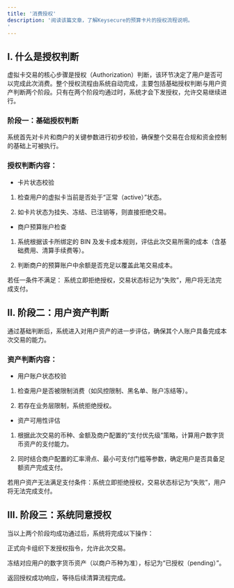 ```yaml
---
title: '消费授权'
description: '阅读该篇文章，了解Keysecure的预算卡片的授权流程说明。
'
---
```

## I. 什么是授权判断

虚拟卡交易的核心步骤是授权（Authorization）判断，该环节决定了用户是否可以完成此次消费。整个授权流程由系统自动完成，主要包括基础授权判断与用户资产判断两个阶段。只有在两个阶段均通过时，系统才会下发授权，允许交易继续进行。

### 阶段一：基础授权判断
系统首先对卡片和商户的关键参数进行初步校验，确保整个交易在合规和资金控制的基础上可被执行。

### 授权判断内容：
* 卡片状态校验

1. 检查用户的虚拟卡当前是否处于“正常（active）”状态。

2. 如卡片状态为挂失、冻结、已注销等，则直接拒绝交易。

* 商户预算账户检查

1. 系统根据该卡所绑定的 BIN 及发卡成本规则，评估此次交易所需的成本（含基础费用、清算手续费等）。

2. 判断商户的预算账户中余额是否充足以覆盖此笔交易成本。

若任一条件不满足：
系统立即拒绝授权，交易状态标记为“失败”，用户将无法完成支付。

## II. 阶段二：用户资产判断
通过基础判断后，系统进入对用户资产的进一步评估，确保其个人账户具备完成本次交易的能力。

### 资产判断内容：

* 用户账户状态校验

1. 检查用户是否被限制消费（如风控限制、黑名单、账户冻结等）。

2. 若存在业务层限制，系统拒绝授权。

* 资产可用性评估

1. 根据此次交易的币种、金额及商户配置的“支付优先级”策略，计算用户数字货币资产的支付能力。

2. 同时结合商户配置的汇率滑点、最小可支付门槛等参数，确定用户是否具备足额资产完成支付。

若用户资产无法满足支付条件：系统立即拒绝授权，交易状态标记为“失败”，用户将无法完成支付。

## III. 阶段三：系统同意授权
当以上两个阶段均成功通过后，系统将完成以下操作：

正式向卡组织下发授权指令，允许此次交易。

冻结对应用户的数字货币资产（以商户币种为准），标记为“已授权（pending）”。

返回授权成功响应，等待后续清算流程完成。


